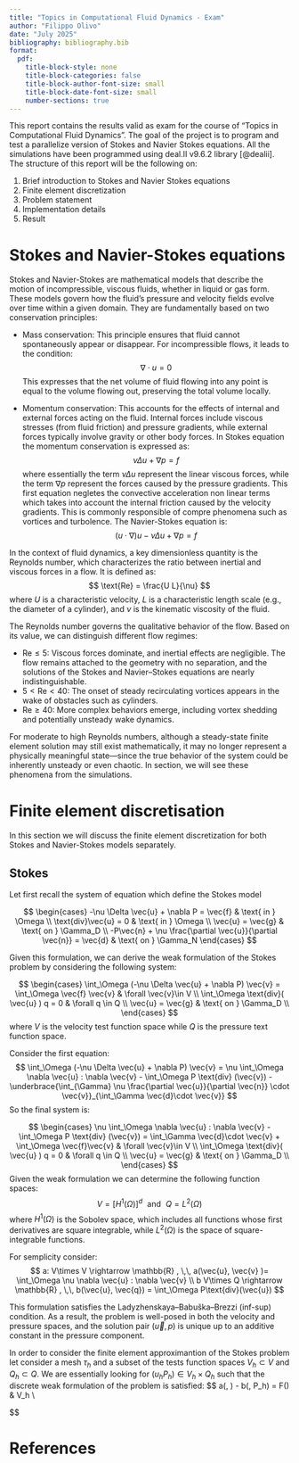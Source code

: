 ```yaml
---
title: "Topics in Computational Fluid Dynamics - Exam"
author: "Filippo Olivo"
date: "July 2025"
bibliography: bibliography.bib
format:
  pdf:
    title-block-style: none
    title-block-categories: false
    title-block-author-font-size: small
    title-block-date-font-size: small
    number-sections: true
---
```


This report contains the results valid as exam for the course of "Topics in Computational Fluid Dynamics". The goal of the project is to program and test a parallelize version of Stokes and Navier Stokes equations. All the simulations have been programmed using deal.II v9.6.2 library [@dealii]. The structure of this report will be the following on:

#. Brief introduction to Stokes and Navier Stokes equations
#. Finite element discretization
#. Problem statement
#. Implementation details
#. Result

# Stokes and Navier-Stokes equations

Stokes and Navier-Stokes are mathematical models that describe the motion of incompressible, viscous fluids, whether in liquid or gas form. These models govern how the fluid’s pressure and velocity fields evolve over time within a given domain. They are fundamentally based on two conservation principles:

- Mass conservation: This principle ensures that fluid cannot spontaneously appear or disappear. For incompressible flows, it leads to the condition:
    $$
    \nabla \cdot u = 0
    $$
    This expresses that the net volume of fluid flowing into any point is equal to the volume flowing out, preserving the total volume locally.

- Momentum conservation: This accounts for the effects of internal and external forces acting on the fluid. Internal forces include viscous stresses (from fluid friction) and pressure gradients, while external forces typically involve gravity or other body forces. In Stokes equation the momentum conservation is expressed as: 
    $$
    \nu \Delta u + \nabla p = f
    $$
    where essentially the term $\nu \Delta u$ represent the linear viscous forces, while the term $\nabla p$ represent the forces caused by the pressure gradients. This first equation negletes the convective acceleration non linear terms which takes into account the internal friction caused by the velocity gradients. This is commonly responsible of compre phenomena such as vortices and turbolence. The Navier-Stokes equation is:
    $$
    (u \cdot \nabla)u - \nu \Delta u + \nabla p = f
    $$

In the context of fluid dynamics, a key dimensionless quantity is the Reynolds number, which characterizes the ratio between inertial and viscous forces in a flow. It is defined as:
$$
\text{Re} = \frac{U L}{\nu}
$$
where $U$ is a characteristic velocity, $L$ is a characteristic length scale (e.g., the diameter of a cylinder), and $\nu$ is the kinematic viscosity of the fluid.

The Reynolds number governs the qualitative behavior of the flow. Based on its value, we can distinguish different flow regimes:

- $\text{Re} \leq 5$: Viscous forces dominate, and inertial effects are negligible. The flow remains attached to the geometry with no separation, and the solutions of the Stokes and Navier–Stokes equations are nearly indistinguishable.
- $5 < \text{Re} < 40$: The onset of steady recirculating vortices appears in the wake of obstacles such as cylinders.
- $\text{Re} \geq 40$: More complex behaviors emerge, including vortex shedding and potentially unsteady wake dynamics.

For moderate to high Reynolds numbers, although a steady-state finite element solution may still exist mathematically, it may no longer represent a physically meaningful state—since the true behavior of the system could be inherently unsteady or even chaotic. In section, we will see these phenomena from the simulations.

# Finite element discretisation

In this section we will discuss the finite element discretization for both Stokes and Navier-Stokes models separately.

## Stokes

Let first recall the system of equation which define the Stokes model

$$
\begin{cases}
-\nu \Delta \vec{u} + \nabla P = \vec{f} & \text{ in } \Omega \\
\text{div}\vec{u} = 0 & \text{ in } \Omega \\
\vec{u} = \vec{g} & \text{ on } \Gamma_D \\
-P\vec{n} + \nu \frac{\partial \vec{u}}{\partial \vec{n}} = \vec{d} & \text{ on } \Gamma_N
\end{cases}
$$

Given this formulation, we can derive the weak formulation of the Stokes problem by considering the following system:

$$
\begin{cases}
\int_\Omega (-\nu \Delta \vec{u} + \nabla P) \vec{v} = \int_\Omega \vec{f} \vec{v} & \forall \vec{v}\in V \\
\int_\Omega \text{div}( \vec{u} ) q = 0 & \forall q \in Q \\
\vec{u} = \vec{g} & \text{ on } \Gamma_D \\
\end{cases}
$$
where $V$ is the velocity test function space while $Q$ is the pressure text function space.

Consider the first equation:
$$
\int_\Omega (-\nu \Delta \vec{u} + \nabla P) \vec{v}  = \nu \int_\Omega \nabla \vec{u} : \nabla \vec{v} - \int_\Omega P \text{div} (\vec{v}) - \underbrace{\int_{\Gamma} \nu \frac{\partial \vec{u}}{\partial \vec{n}} \cdot \vec{v}}_{\int_\Gamma \vec{d}\cdot \vec{v}}
$$
So the final system is:

$$
\begin{cases}
\nu \int_\Omega \nabla \vec{u} : \nabla \vec{v} - \int_\Omega P \text{div} (\vec{v}) = \int_\Gamma \vec{d}\cdot \vec{v} + \int_\Omega \vec{f}\vec{v} & \forall \vec{v}\in V \\
\int_\Omega \text{div}( \vec{u} ) q = 0 & \forall q \in Q \\
\vec{u} = \vec{g} & \text{ on } \Gamma_D \\
\end{cases}
$$
Given the weak formulation we can determine the following function spaces:
$$
V = [H^1(\Omega)]^d \,\, \text{ and } \,\, Q = L^2(\Omega)
$$
where $H^1(\Omega)$ is the Sobolev space, which includes all functions whose first derivatives are square integrable, while $L^2(\Omega)$ is the space of square-integrable functions.

For semplicity consider:
$$
a: V\times V \rightarrow \mathbb{R} , \,\, a(\vec{u}, \vec{v} )= \int_\Omega \nu \nabla \vec{u} : \nabla \vec{v} \\
b V\times Q \rightarrow \mathbb{R} , \,\, b(\vec{u}, \vec{q}) = \int_\Omega P\text{div}(\vec{u})
$$

This formulation satisfies the Ladyzhenskaya–Babuška–Brezzi (inf-sup) condition. As a result, the problem is well-posed in both the velocity and pressure spaces, and the solution pair $(\vec{u}, p)$ is unique up to an additive constant in the pressure component.

In order to consider the finite element approximantion of the Stokes problem let consider a mesh $\tau_h$ and a subset of the tests function spaces $V_h \subset V$ and $Q_h\subset Q$. We are essentially looking for $(u_h P_h) \in V_h \times Q_h$ such that the discrete weak formulation of the problem is satisfied:
$$
a(\vec{u_h}, \vec{v_h}) - b(\vec{v_h}, P_h) = F(\vec{v_h}) & \forall \vec{v_h}\in V_h \\

$$

# References 

::: {#refs}
:::